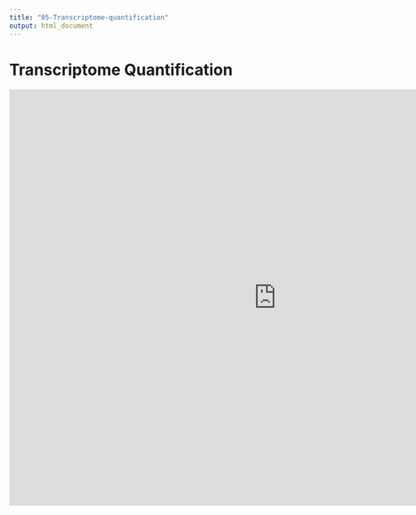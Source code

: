 ```yaml
---
title: "05-Transcriptome-quantification"
output: html_document
---
```


# Transcriptome Quantification

<iframe src="https://docs.google.com/a/broadinstitute.org/presentation/d/e/2PACX-1vSG6gS6JryJb3pFaJX0IIlVJgnCdGMvmwWDGDvtm_KAIObYmHoyqV1pUowP5ZQ1c9A9PNK7RiGO6kC_/embed?start=false&loop=false&delayms=3000" frameborder="0" width="960" height="749" allowfullscreen="true" mozallowfullscreen="true" webkitallowfullscreen="true"></iframe>
